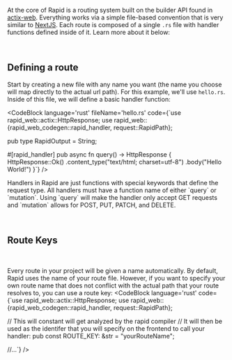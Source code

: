
At the core of Rapid is a routing system built on the builder API found in [actix-web](https://actix.rs). Everything works via a simple file-based convention that is very similar to [NextJS](https://nextjs.org). Each route is composed of a single `.rs` file with handler functions defined inside of it. Learn more about it below:

<br />

## Defining a route

Start by creating a new file with any name you want (the name you choose will map directly to the actual url path). For this example, we'll use `hello.rs`. Inside of this file, we will define a basic handler function:

<CodeBlock
    language='rust'
    fileName='hello.rs'
	code={`use rapid_web::actix::HttpResponse;
use rapid_web::{rapid_web_codegen::rapid_handler, request::RapidPath};

pub type RapidOutput = String;

#[rapid_handler]
pub async fn query() -> HttpResponse {
    HttpResponse::Ok()
    .content_type("text/html; charset=utf-8")
    .body("Hello World!")
}`}
/>
<p className='mt-4'>Handlers in Rapid are just functions with special keywords that define the request type. All handlers must have a function name of either `query` or `mutation`. Using `query` will make the handler only accept GET requests and `mutation` allows for POST, PUT, PATCH, and DELETE. </p>

<br />

## Route Keys
<br />

Every route in your project will be given a name automatically. By default, Rapid uses the name of your route file. However, if you want to specify your own route name that does not conflict with the actual path that your route resolves to, you can use a route key:
<CodeBlock
    language='rust'
	code={`use rapid_web::actix::HttpResponse;
use rapid_web::{rapid_web_codegen::rapid_handler, request::RapidPath};

// This will constant will get analyzed by the rapid compiler
// It will then be used as the identifer that you will specify on the frontend to call your handler:
pub const ROUTE_KEY: &str = "yourRouteName";

//...`}
/>
